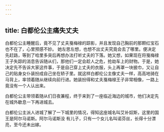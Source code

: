 ```yaml
---
---
---
```

title: 白都伦公主痛失丈夫
---



白都伦公主睡醒后，竟不见了丈夫戛梅禄的踪影，并且发现自己胸前的那颗红宝石也不在了，心里预感不妙。
她左思左想，也想不出丈夫究竟会去了哪里。便决定先赶路，等到了哈里多突后再想办法打听丈夫的下落。她又想，如果现在将戛梅禄王子失踪的消息告诉随从们，那他们一定会趁人之危，抢劫车上的财物。于是，她决定先不告诉大家这件事，于是自己穿上丈夫的衣服，头上再罩一块披巾，又让自己的贴身女仆装扮成自己坐在轿子里。就这样白都伦公主像丈夫一样，高高地骑在马背上，率领着随从继续向前行进。她装扮得和丈夫戛梅禄王子非常相像，一路上竟没有一个人认出来。

白都伦公主带领着随从们日夜兼程，终于来到了一座临近海边的城市，他们决定先在城外歇息一下再进城去。

白都伦公主派人进城了解了一下城里的情况，得知这座城名叫艾补奴斯，这里的国王是阿尔马诺斯。阿尔马诺斯没
有儿子，只有一个女儿名叫诺芬丝，长得十分漂亮，至今还未出嫁。